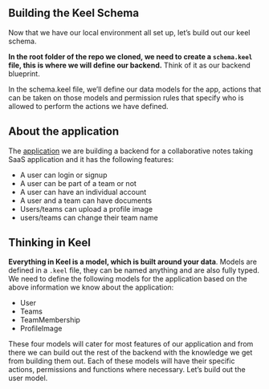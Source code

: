 ## Building the Keel Schema

Now that we have our local environment all set up, let’s build out our keel schema.

**In the root folder of the repo we cloned, we need to create a `schema.keel` file, this is where we will define our backend.** Think of it as our backend blueprint.

In the schema.keel file, we’ll define our data models for the app, actions that can be taken on those models and permission rules that specify who is allowed to perform the actions we have defined.


## About the application

The [application](https://saas-starter-ui.vercel.app/) we are building a backend for a collaborative notes taking SaaS application and it has the following features:

- A user can login or signup
- A user can be part of a team or not
- A user can have an individual account
- A user and a team can have documents
- Users/teams can upload a profile image
- users/teams can change their team name

## Thinking in Keel

**Everything in Keel is a model, which is built around your data**. Models are defined in a `.keel` file, they can be named anything and are also fully typed. We need to define the following models for the application based on the above information we know about the application:

- User
- Teams
- TeamMembership
- ProfileImage

These four models will cater for most features of our application and from there we can build out the rest of the backend with the knowledge we get from building them out. Each of these models will have their specific actions, permissions and functions where necessary. Let’s build out the user model.
